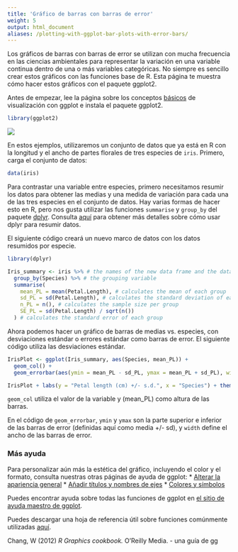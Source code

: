```yaml
---
title: 'Gráfico de barras con barras de error'
weight: 5
output: html_document
aliases: /plotting-with-ggplot-bar-plots-with-error-bars/
---
```


Los gráficos de barras con barras de error se utilizan con mucha frecuencia en las ciencias ambientales para representar la variación en una variable continua dentro de una o más variables categóricas. No siempre es sencillo crear estos gráficos con las funciones base de R. Esta página te muestra cómo hacer estos gráficos con el paquete ggplot2.

Antes de empezar, lee la página sobre los conceptos [básicos](../ggplot-basics/) de visualización con ggplot e instala el paquete ggplot2.


```r
library(ggplot2)
```
  

![](ggplot1_basics_image.jpg)

En estos ejemplos, utilizaremos un conjunto de datos que ya está en R con la longitud y el ancho de partes florales de tres especies de `iris`. Primero, carga el conjunto de datos:

```r
data(iris)
```

Para contrastar una variable entre especies, primero necesitamos resumir los datos para obtener las medias y una medida de variación para cada una de las tres especies en el conjunto de datos. Hay varias formas de hacer esto en R, pero nos gusta utilizar las funciones `summarise` y `group_by` del paquete [dplyr](https://cran.r-project.org/web/packages/dplyr/index.html). Consulta [aquí](/data-manipulation/summarising-data/) para obtener más detalles sobre cómo usar dplyr para resumir datos.

El siguiente código creará un nuevo marco de datos con los datos resumidos por especie.


```r
library(dplyr)

Iris_summary <- iris %>% # the names of the new data frame and the data frame to be summarised
  group_by(Species) %>% # the grouping variable
  summarise(
    mean_PL = mean(Petal.Length), # calculates the mean of each group
    sd_PL = sd(Petal.Length), # calculates the standard deviation of each group
    n_PL = n(), # calculates the sample size per group
    SE_PL = sd(Petal.Length) / sqrt(n())
  ) # calculates the standard error of each group
```

Ahora podemos hacer un gráfico de barras de medias vs. especies, con desviaciones estándar o errores estándar como barras de error. El siguiente código utiliza las desviaciones estándar.


```r
IrisPlot <- ggplot(Iris_summary, aes(Species, mean_PL)) +
  geom_col() +
  geom_errorbar(aes(ymin = mean_PL - sd_PL, ymax = mean_PL + sd_PL), width = 0.2)

IrisPlot + labs(y = "Petal length (cm) +/- s.d.", x = "Species") + theme_classic()
```

`geom_col` utiliza el valor de la variable y (mean_PL) como altura de las barras.

En el código de `geom_errorbar`, `ymin` y `ymax` son la parte superior e inferior de las barras de error (definidas aquí como media +/- sd), y `width` define el ancho de las barras de error.

### Más ayuda

Para personalizar aún más la estética del gráfico, incluyendo el color y el formato, consulta nuestras otras páginas de ayuda de ggplot:
* [Alterar la apariencia general](../ggplot-appearance/)
* [Añadir títulos y nombres de ejes](../ggplot-labels/)
* [Colores y símbolos](../ggplot-colour-shapes/)

Puedes encontrar ayuda sobre todas las funciones de ggplot en [el sitio de ayuda maestro de ggplot](https://ggplot2.tidyverse.org).

Puedes descargar una hoja de referencia útil sobre funciones comúnmente utilizadas [aquí](https://raw.githubusercontent.com/rstudio/cheatsheets/main/data-visualization.pdf).

<p style="margin-left: .5in; text-indent: -.5in;">Chang, W (2012) *R Graphics cookbook.* O'Reilly Media. - una guía de gg

